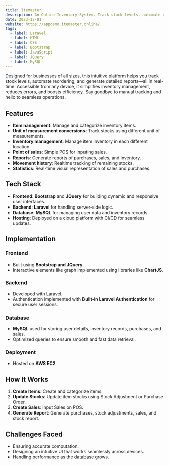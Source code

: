 ```yaml
---
title: Itemaster
description: An Online Inventory System. Track stock levels, automate reorders, and generate real-time reports—all in one easy-to-use platform. Accessible from anywhere, it’s designed to save time, reduce errors, and keep your business running smoothly. Perfect for businesses of all sizes.
date: 2023-12-01
website: https://appdemo.itemaster.online/
tags:
  - label: Laravel
  - label: HTML
  - label: CSS
  - label: Bootstrap
  - label: JavaScript
  - label: JQuery
  - label: MySQL
---
```


Designed for businesses of all sizes, this intuitive platform helps you track stock levels, automate reordering, and generate detailed reports—all in real-time. Accessible from any device, it simplifies inventory management, reduces errors, and boosts efficiency. Say goodbye to manual tracking and hello to seamless operations.

## Features

- **Item nanagement**: Manage and categorize inventory items.
- **Unit of measurement conversions**: Track stocks using different unit of measurements.
- **Inventory management**: Manage item inventory in each different location.
- **Point of sales**: Simple POS for inputing sales.
- **Reports**: Generate reports of purchases, sales, and inventory.
- **Movement history**: Realtime tracking of remaining stocks.
- **Statistics**: Real-time visual representation of sales and purchases.

## Tech Stack

- **Frontend**: **Bootstrap** and **JQuery** for building dynamic and responsive user interfaces.
- **Backend**: **Laravel** for handling server-side logic.
- **Database**: **MySQL** for managing user data and inventory records.
- **Hosting**: Deployed on a cloud platform with CI/CD for seamless updates.

## Implementation

### Frontend

- Built using **Bootstrap and JQuery**.
- Interactive elements like graph implemented using libraries like **ChartJS**.

### Backend

- Developed with Laravel.
- Authentication implemented with **Built-in Laravel Authentication** for secure user sessions.

### Database

- **MySQL** used for storing user details, inventory records, purchases, and sales.
- Optimized queries to ensure smooth and fast data retrieval.

### Deployment

- Hosted on **AWS EC2**

## How It Works

1. **Create Items**: Create and categorize items.
2. **Update Stocks**: Update item stocks using Stock Adjustment or Purchase Order.
3. **Create Sales**: Input Sales on POS.
4. **Generate Report**: Generate purchases, stock adjustments, sales, and stock report.

## Challenges Faced

- Ensuring accurate computation.
- Designing an intuitive UI that works seamlessly across devices.
- Handling performance as the database grows.
